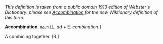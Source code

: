 ''This definition is taken from a public domain 1913 edition of Webster's Dictionary: please see [[Accombination]] for the new Wiktionary definition of this term.''

'''Accombination''', ''<code>[[noun (part of speech)|noun]]</code>'' [L. ''ad'' + E. ''combination''.]

A combining together. [R.]